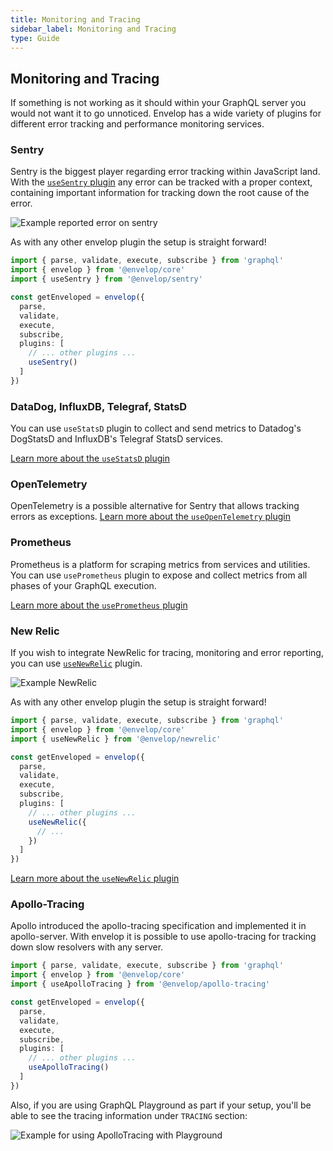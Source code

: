 ```yaml
---
title: Monitoring and Tracing
sidebar_label: Monitoring and Tracing
type: Guide
---
```


## Monitoring and Tracing

If something is not working as it should within your GraphQL server you would not want it to go unnoticed. Envelop has a wide variety of plugins for different error tracking and performance monitoring services.

### Sentry

Sentry is the biggest player regarding error tracking within JavaScript land. With the [`useSentry` plugin](/plugins/use-sentry) any error can be tracked with a proper context, containing important information for tracking down the root cause of the error.

![Example reported error on sentry](https://raw.githubusercontent.com/n1ru4l/envelop/HEAD/packages/plugins/sentry/error2.png)

As with any other envelop plugin the setup is straight forward!

```ts
import { parse, validate, execute, subscribe } from 'graphql'
import { envelop } from '@envelop/core'
import { useSentry } from '@envelop/sentry'

const getEnveloped = envelop({
  parse,
  validate,
  execute,
  subscribe,
  plugins: [
    // ... other plugins ...
    useSentry()
  ]
})
```

### DataDog, InfluxDB, Telegraf, StatsD

You can use `useStatsD` plugin to collect and send metrics to Datadog's DogStatsD and InfluxDB's Telegraf StatsD services.

[Learn more about the `useStatsD` plugin](/plugins/use-statsd)

### OpenTelemetry

OpenTelemetry is a possible alternative for Sentry that allows tracking errors as exceptions. [Learn more about the `useOpenTelemetry` plugin](/plugins/use-open-telemetry)

### Prometheus

Prometheus is a platform for scraping metrics from services and utilities. You can use `usePrometheus` plugin to expose and collect metrics from all phases of your GraphQL execution.

[Learn more about the `usePrometheus` plugin](/plugins/use-prometheus)

### New Relic

If you wish to integrate NewRelic for tracing, monitoring and error reporting, you can use [`useNewRelic`](/plugins/use-newrelic) plugin.

![Example NewRelic](https://raw.githubusercontent.com/n1ru4l/envelop/HEAD/packages/plugins/newrelic/error_operation.png)

As with any other envelop plugin the setup is straight forward!

```ts
import { parse, validate, execute, subscribe } from 'graphql'
import { envelop } from '@envelop/core'
import { useNewRelic } from '@envelop/newrelic'

const getEnveloped = envelop({
  parse,
  validate,
  execute,
  subscribe,
  plugins: [
    // ... other plugins ...
    useNewRelic({
      // ...
    })
  ]
})
```

[Learn more about the `useNewRelic` plugin](/plugins/use-newrelic)

### Apollo-Tracing

Apollo introduced the apollo-tracing specification and implemented it in apollo-server. With envelop it is possible to use apollo-tracing for tracking down slow resolvers with any server.

```ts
import { parse, validate, execute, subscribe } from 'graphql'
import { envelop } from '@envelop/core'
import { useApolloTracing } from '@envelop/apollo-tracing'

const getEnveloped = envelop({
  parse,
  validate,
  execute,
  subscribe,
  plugins: [
    // ... other plugins ...
    useApolloTracing()
  ]
})
```

Also, if you are using GraphQL Playground as part if your setup, you'll be able to see the tracing information under `TRACING` section:

![Example for using ApolloTracing with Playground](https://raw.githubusercontent.com/n1ru4l/envelop/HEAD/packages/plugins/apollo-tracing/example.png)
